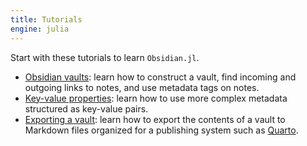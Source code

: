 ```yaml
---
title: Tutorials
engine: julia
---
```


Start with these tutorials to learn `Obsidian.jl`.


- [Obsidian vaults](./vault_tutorial.qmd): learn how to construct a vault, find incoming and outgoing links to notes, and use metadata tags on notes.
- [Key-value properties](./properties_tutorial.qmd): learn how to use more complex metadata structured as key-value pairs.
- [Exporting a vault](./export_tutorial.qmd): learn how to export the contents of a vault to Markdown files organized for a publishing system such as [Quarto](https://quarto.org).